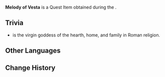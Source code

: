 {{Item Infobox
|id           = 120473
|image        = Item Melody of Vesta.png
|type         = Quest Items
|description  = A bronze plate said to be a musical score recording an ancient melody, but it is difficult to understand due to the strange notations.
|source1      = [[Echoes of the Ancient World]]
}}
'''Melody of Vesta''' is a Quest Item obtained during the {{Quest|Echoes of the Ancient World}}.

==Trivia==
* {{w|Vesta (mythology)|Vesta}} is the virgin goddess of the hearth, home, and family in Roman religion.

==Other Languages==
{{Other Languages|default_hidden=1
|en      = Melody of Vesta
|zhs     = 维斯塔之歌
|zhs_rm  = 
|zht     = 維斯塔之歌
|zht_rm  = 
|ja      = ベスタの歌
|ja_rm   = Besuta no Uta
|ko      = 베스타의 멜로디
|ko_rm   = 
|es      = La canción de Vesta
|fr      = Mélodie de Vesta
|ru      = Песнь Весты
|th      = บทเพลงแห่งเวสต้า
|th_rm   = 
|vi      = Bài Hát Của Vesta
|de      = Vestas Lied
|id      = Melodi Vesta
|pt      = Canção de Vesta
|tr      = Vesta'nın Melodisi
|it      = Melodia di Vesta
}}

==Change History==
{{Change History|4.0}}